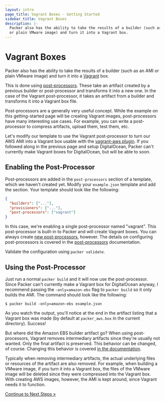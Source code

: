 ```yaml
---
layout: intro
page_title: Vagrant Boxes - Getting Started
sidebar_title: Vagrant Boxes
description: |-
  Packer also has the ability to take the results of a builder (such as an AMI
  or plain VMware image) and turn it into a Vagrant box.
---
```


# Vagrant Boxes

Packer also has the ability to take the results of a builder (such as an AMI or
plain VMware image) and turn it into a [Vagrant](https://www.vagrantup.com) box.

This is done using [post-processors](/docs/templates/post-processors).
These take an artifact created by a previous builder or post-processor and
transforms it into a new one. In the case of the Vagrant post-processor, it
takes an artifact from a builder and transforms it into a Vagrant box file.

Post-processors are a generally very useful concept. While the example on this
getting-started page will be creating Vagrant images, post-processors have many
interesting use cases. For example, you can write a post-processor to compress
artifacts, upload them, test them, etc.

Let's modify our template to use the Vagrant post-processor to turn our AWS AMI
into a Vagrant box usable with the [vagrant-aws
plugin](https://github.com/mitchellh/vagrant-aws). If you followed along in the
previous page and setup DigitalOcean, Packer can't currently make Vagrant boxes
for DigitalOcean, but will be able to soon.

## Enabling the Post-Processor

Post-processors are added in the `post-processors` section of a template, which
we haven't created yet. Modify your `example.json` template and add the section.
Your template should look like the following:

```json
{
  "builders": ["..."],
  "provisioners": ["..."],
  "post-processors": ["vagrant"]
}
```

In this case, we're enabling a single post-processor named "vagrant". This
post-processor is built-in to Packer and will create Vagrant boxes. You can
always create [new post-processors](/docs/extending/custom-post-processors), however.
The details on configuring post-processors is covered in the
[post-processors](/docs/templates/post-processors) documentation.

Validate the configuration using `packer validate`.

## Using the Post-Processor

Just run a normal `packer build` and it will now use the post-processor. Since
Packer can't currently make a Vagrant box for DigitalOcean anyway, I recommend
passing the `-only=amazon-ebs` flag to `packer build` so it only builds the AMI.
The command should look like the following:

```shell-session
$ packer build -only=amazon-ebs example.json
```

As you watch the output, you'll notice at the end in the artifact listing that a
Vagrant box was made (by default at `packer_aws.box` in the current directory).
Success!

But where did the Amazon EBS builder artifact go? When using post-processors,
Vagrant removes intermediary artifacts since they're usually not wanted. Only
the final artifact is preserved. This behavior can be changed, of course.
Changing this behavior is covered [in the
documentation](/docs/templates/post-processors).

Typically when removing intermediary artifacts, the actual underlying files or
resources of the artifact are also removed. For example, when building a VMware
image, if you turn it into a Vagrant box, the files of the VMware image will be
deleted since they were compressed into the Vagrant box. With creating AWS
images, however, the AMI is kept around, since Vagrant needs it to function.

[Continue to Next Steps &raquo;](/intro/getting-started/next)
